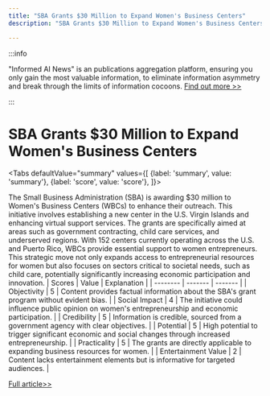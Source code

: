 ```yaml
---
title: "SBA Grants $30 Million to Expand Women's Business Centers"
description: "SBA Grants $30 Million to Expand Women's Business Centers"

---
```



:::info

"Informed AI News" is an publications aggregation platform, ensuring you only gain the most valuable information, to eliminate information asymmetry and break through the limits of information cocoons.  [Find out more >>](/)

:::

# SBA Grants $30 Million to Expand Women's Business Centers


<Tabs
	defaultValue="summary"
	values={[
	{label: 'summary', value: 'summary'},
	{label: 'score', value: 'score'},
]}>
<TabItem value="summary">


The Small Business Administration (SBA) is awarding $30 million to Women's Business Centers (WBCs) to enhance their outreach. This initiative involves establishing a new center in the U.S. Virgin Islands and enhancing virtual support services. The grants are specifically aimed at areas such as government contracting, child care services, and underserved regions. With 152 centers currently operating across the U.S. and Puerto Rico, WBCs provide essential support to women entrepreneurs. This strategic move not only expands access to entrepreneurial resources for women but also focuses on sectors critical to societal needs, such as child care, potentially significantly increasing economic participation and innovation.
</TabItem>
<TabItem value="score">
	| Scores     | Value   | Explanation |
	| -------- | ------- | ------- |
	| Objectivity  | 5    | Content provides factual information about the SBA's grant program without evident bias.    |
	| Social Impact | 4     | The initiative could influence public opinion on women's entrepreneurship and economic participation.    |
	| Credibility    | 5    | Information is credible, sourced from a government agency with clear objectives.    |
	| Potential    | 5    | High potential to trigger significant economic and social changes through increased entrepreneurship.    |
	| Practicality    | 5    | The grants are directly applicable to expanding business resources for women.    |
	| Entertainment Value    | 2    | Content lacks entertainment elements but is informative for targeted audiences.    |
</TabItem>
</Tabs>

[Full article>>](https://apnews.com/article/small-business-women-business-centers-grants-c775cf4639207170b2e6d889d4496772)
